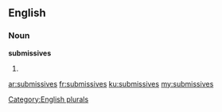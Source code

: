 ==English==

===Noun===
'''submissives'''

# {{plural of|[[submissive]]}}

[[Category:English plurals]]

[[ar:submissives]]
[[fr:submissives]]
[[ku:submissives]]
[[my:submissives]]